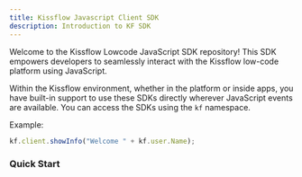 ```yaml
---
title: Kissflow Javascript Client SDK
description: Introduction to KF SDK
---
```



Welcome to the Kissflow Lowcode JavaScript SDK repository! This SDK empowers
developers to seamlessly interact with the Kissflow low-code platform using
JavaScript.


Within the Kissflow environment, whether in the platform or inside apps, you have built-in support to use these SDKs directly wherever JavaScript events are available. You can access the SDKs using the `kf` namespace. 

Example:

```js
kf.client.showInfo("Welcome " + kf.user.Name);
```

### Quick Start




<CardGrid>
  <LinkCard
  title="Installation"
  description="Learn how to install the Kissflow SDK in custom components."
  href="/lcnc-sdk-js/installation/"
/>
 <LinkCard
  title="Usage in Apps"
  description="Learn how to extend your app functionality with the Kissflow SDK."
  href="/lcnc-sdk-js/app/"
/>
 <LinkCard
  title="Usage in Forms"
  description="Learn how to use the the Kissflow SDK in your Kissflow forms"
  href="/lcnc-sdk-js/form/about/"
/>
 <LinkCard
  title="Usage in Integrations"
  description="Learn how to use the Kissflow SDK inside Run Script action in Integrations"
  href="/lcnc-sdk-js/integration/"
/>
</CardGrid>